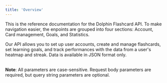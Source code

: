 ```yaml
---
title: 'Overview'
---
```


This is the reference documentation for the Dolphin Flashcard API. To make navigation easier, the enpoints are grouped into four sections: Account, Card management, Goals, and Statistics.

Our API allows you to set up user accounts, create and manage flashcards, set learning goals, and track performances with the data from a user's heatmap and streak. Data is available in JSON format only. <br></br>

**Note**: All parameters are case-sensitive. Request body parameters are required, but query string parameters are optional.